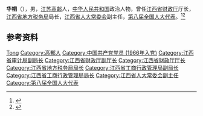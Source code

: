 '''华桐'''（{{bd|1936年|9月|2019年|1月6日|catIdx=Hua}}），男，[[江苏|江苏]][[高邮|高邮]]人，[[中华人民共和国|中华人民共和国]]政治人物，曾任[[江西省财政厅|江西省财政厅]]厅长，[[江西省地方税务局|江西省地方税务局]]局长，[[江西省人大常委会|江西省人大常委会]]副主任，[[第八届全国人大代表|第八届全国人大代表]]。<ref>{{Cite book|title=中华人民共和国职官志|author=何虎生, 李耀东, 向常福主编|publisher=中国社会出版社|year=2003|isbn=9787800883934|location=北京|pages=}}</ref><ref>{{Cite web|title=江西省人大常委会原副主任华桐逝世，享年83岁|url=https://www.thepaper.cn/newsDetail_forward_2823313|accessdate=2020-08-02|work=澎湃新闻}}</ref>

== 参考资料 ==
{{reflist}}

{{中国人物小作品}}

{{Authority control}}
{{DEFAULTSORT:Hua华}}
[[Category:华姓|Tong]]
[[Category:高郵人|Category:高郵人]]
[[Category:中国共产党党员_(1966年入党)|Category:中国共产党党员 (1966年入党)]]
[[Category:江西省审计局副局长|Category:江西省审计局副局长]]
[[Category:江西省财政厅副厅长|Category:江西省财政厅副厅长]]
[[Category:江西省财政厅厅长|Category:江西省财政厅厅长]]
[[Category:江西省地方税务局局长|Category:江西省地方税务局局长]]
[[Category:江西省工商行政管理局副局长|Category:江西省工商行政管理局副局长]]
[[Category:江西省工商行政管理局局长|Category:江西省工商行政管理局局长]]
[[Category:江西省人大常委会副主任|Category:江西省人大常委会副主任]]
[[Category:第八届全国人大代表|Category:第八届全国人大代表]]